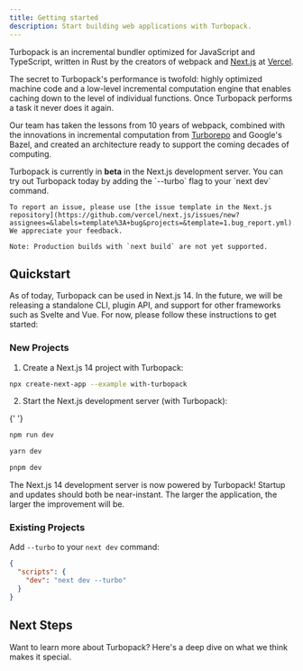 ```yaml
---
title: Getting started
description: Start building web applications with Turbopack.
---
```



Turbopack is an incremental bundler optimized for JavaScript and TypeScript, written in Rust by the creators of webpack and [Next.js](https://nextjs.org/) at [Vercel](https://vercel.com/).

The secret to Turbopack's performance is twofold: highly optimized machine code and a low-level incremental computation engine that enables caching down to the level of individual functions. Once Turbopack performs a task it never does it again.

Our team has taken the lessons from 10 years of webpack, combined with the innovations in incremental computation from [Turborepo](/repo) and Google's Bazel, and created an architecture ready to support the coming decades of computing.

<Callout type="info">
    Turbopack is currently in <strong>beta</strong> in the Next.js development server. You can try out Turbopack today by adding the `--turbo` flag to your `next dev` command.

    To report an issue, please use [the issue template in the Next.js repository](https://github.com/vercel/next.js/issues/new?assignees=&labels=template%3A+bug&projects=&template=1.bug_report.yml). We appreciate your feedback.

    Note: Production builds with `next build` are not yet supported.

</Callout>

## Quickstart

As of today, Turbopack can be used in Next.js 14. In the future, we will be releasing a standalone CLI, plugin API, and support for other frameworks such as Svelte and Vue. For now, please follow these instructions to get started:

### New Projects

1. Create a Next.js 14 project with Turbopack:

```bash title="Terminal"
npx create-next-app --example with-turbopack
```

2. Start the Next.js development server (with Turbopack):

{' '}

<PackageManagerTabs>
  <Tab>

```bash title="Terminal"
npm run dev
```

  </Tab>
  <Tab>

```bash title="Terminal"
yarn dev
```

  </Tab>
  <Tab>

```bash title="Terminal"
pnpm dev
```

  </Tab>
</PackageManagerTabs>

The Next.js 14 development server is now powered by Turbopack! Startup and updates should both be near-instant. The larger the application, the larger the improvement will be.

### Existing Projects

Add `--turbo` to your `next dev` command:

```json title="package.json"
{
  "scripts": {
    "dev": "next dev --turbo"
  }
}
```

## Next Steps

Want to learn more about Turbopack? Here's a deep dive on what we think makes it special.
